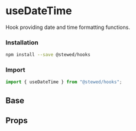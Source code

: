 
# useDateTime

Hook providing date and time formatting functions.

### Installation

```bash
npm install --save @stewed/hooks
```

### Import

```js
import { useDateTime } from "@stewed/hooks";
```

<Meta of={DateTimeStories} />

## Base

<Canvas of={DateTimeStories.Base} />

## Props

<ArgTypes of={DateTimeStories} />
